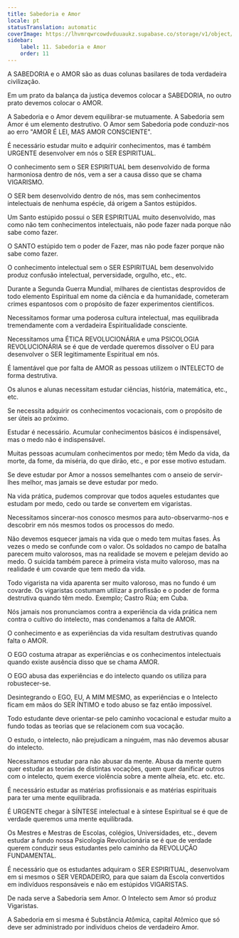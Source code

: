 ```yaml
---
title: Sabedoria e Amor
locale: pt
statusTranslation: automatic
coverImage: https://lhvmrqwrcowdvduuaukz.supabase.co/storage/v1/object/public/strapi-uploads/small_cover-educacion-fundamental.webp-2d51a7828a2b1309555be27f7e2a61a0.webp
sidebar:
    label: 11. Sabedoria e Amor
    order: 11
---
```

A SABEDORIA e o AMOR são as duas colunas basilares de toda verdadeira civilização.

Em um prato da balança da justiça devemos colocar a SABEDORIA, no outro prato devemos colocar o AMOR.

A Sabedoria e o Amor devem equilibrar-se mutuamente. A Sabedoria sem Amor é um elemento destrutivo. O Amor sem Sabedoria pode conduzir-nos ao erro "AMOR É LEI, MAS AMOR CONSCIENTE".

É necessário estudar muito e adquirir conhecimentos, mas é também URGENTE desenvolver em nós o SER ESPIRITUAL.

O conhecimento sem o SER ESPIRITUAL bem desenvolvido de forma harmoniosa dentro de nós, vem a ser a causa disso que se chama VIGARISMO.

O SER bem desenvolvido dentro de nós, mas sem conhecimentos intelectuais de nenhuma espécie, dá origem a Santos estúpidos.

Um Santo estúpido possui o SER ESPIRITUAL muito desenvolvido, mas como não tem conhecimentos intelectuais, não pode fazer nada porque não sabe como fazer.

O SANTO estúpido tem o poder de Fazer, mas não pode fazer porque não sabe como fazer.

O conhecimento intelectual sem o SER ESPIRITUAL bem desenvolvido produz confusão intelectual, perversidade, orgulho, etc., etc.

Durante a Segunda Guerra Mundial, milhares de cientistas desprovidos de todo elemento Espiritual em nome da ciência e da humanidade, cometeram crimes espantosos com o propósito de fazer experimentos científicos.

Necessitamos formar uma poderosa cultura intelectual, mas equilibrada tremendamente com a verdadeira Espiritualidade consciente.

Necessitamos uma ÉTICA REVOLUCIONÁRIA e uma PSICOLOGIA REVOLUCIONÁRIA se é que de verdade queremos dissolver o EU para desenvolver o SER legitimamente Espiritual em nós.

É lamentável que por falta de AMOR as pessoas utilizem o INTELECTO de forma destrutiva.

Os alunos e alunas necessitam estudar ciências, história, matemática, etc., etc.

Se necessita adquirir os conhecimentos vocacionais, com o propósito de ser úteis ao próximo.

Estudar é necessário. Acumular conhecimentos básicos é indispensável, mas o medo não é indispensável.

Muitas pessoas acumulam conhecimentos por medo; têm Medo da vida, da morte, da fome, da miséria, do que dirão, etc., e por esse motivo estudam.

Se deve estudar por Amor a nossos semelhantes com o anseio de servir-lhes melhor, mas jamais se deve estudar por medo.

Na vida prática, pudemos comprovar que todos aqueles estudantes que estudam por medo, cedo ou tarde se convertem em vigaristas.

Necessitamos sincerar-nos conosco mesmos para auto-observarmo-nos e descobrir em nós mesmos todos os processos do medo.

Não devemos esquecer jamais na vida que o medo tem muitas fases. Às vezes o medo se confunde com o valor. Os soldados no campo de batalha parecem muito valorosos, mas na realidade se movem e pelejam devido ao medo. O suicida também parece à primeira vista muito valoroso, mas na realidade é um covarde que tem medo da vida.

Todo vigarista na vida aparenta ser muito valoroso, mas no fundo é um covarde. Os vigaristas costumam utilizar a profissão e o poder de forma destrutiva quando têm medo. Exemplo; Castro Rúa; em Cuba.

Nós jamais nos pronunciamos contra a experiência da vida prática nem contra o cultivo do intelecto, mas condenamos a falta de AMOR.

O conhecimento e as experiências da vida resultam destrutivas quando falta o AMOR.

O EGO costuma atrapar as experiências e os conhecimentos intelectuais quando existe ausência disso que se chama AMOR.

O EGO abusa das experiências e do intelecto quando os utiliza para robustecer-se.

Desintegrando o EGO, EU, A MIM MESMO, as experiências e o Intelecto ficam em mãos do SER ÍNTIMO e todo abuso se faz então impossível.

Todo estudante deve orientar-se pelo caminho vocacional e estudar muito a fundo todas as teorias que se relacionem com sua vocação.

O estudo, o intelecto, não prejudicam a ninguém, mas não devemos abusar do intelecto.

Necessitamos estudar para não abusar da mente. Abusa da mente quem quer estudar as teorias de distintas vocações, quem quer danificar outros com o intelecto, quem exerce violência sobre a mente alheia, etc. etc. etc.

É necessário estudar as matérias profissionais e as matérias espirituais para ter uma mente equilibrada.

É URGENTE chegar à SÍNTESE intelectual e à síntese Espiritual se é que de verdade queremos uma mente equilibrada.

Os Mestres e Mestras de Escolas, colégios, Universidades, etc., devem estudar a fundo nossa Psicologia Revolucionária se é que de verdade querem conduzir seus estudantes pelo caminho da REVOLUÇÃO FUNDAMENTAL.

É necessário que os estudantes adquiram o SER ESPIRITUAL, desenvolvam em si mesmos o SER VERDADEIRO, para que saiam da Escola convertidos em indivíduos responsáveis e não em estúpidos VIGARISTAS.

De nada serve a Sabedoria sem Amor. O Intelecto sem Amor só produz Vigaristas.

A Sabedoria em si mesma é Substância Atômica, capital Atômico que só deve ser administrado por indivíduos cheios de verdadeiro Amor.

